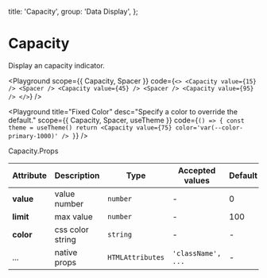 
  title: 'Capacity',
  group: 'Data Display',
};

# Capacity

Display an capacity indicator.

<Playground
  scope={{ Capacity, Spacer }}
  code={`
<>
  <Capacity value={15} /> <Spacer />
  <Capacity value={45} /> <Spacer />
  <Capacity value={95} />
</>
`}
/>

<Playground
  title="Fixed Color"
  desc="Specify a color to override the default."
  scope={{ Capacity, Spacer, useTheme }}
  code={`
() => {
  const theme = useTheme()
  return <Capacity value={75} color='var(--color-primary-1000)' />
}
`}
/>

<Attributes edit="/app/components/capacity.mdx">
<Attributes.Title>Capacity.Props</Attributes.Title>

| Attribute | Description      | Type             | Accepted values    | Default |
| --------- | ---------------- | ---------------- | ------------------ | ------- |
| **value** | value number     | `number`         | -                  | 0       |
| **limit** | max value        | `number`         | -                  | 100     |
| **color** | css color string | `string`         | -                  | -       |
| ...       | native props     | `HTMLAttributes` | `'className', ...` | -       |

</Attributes>
